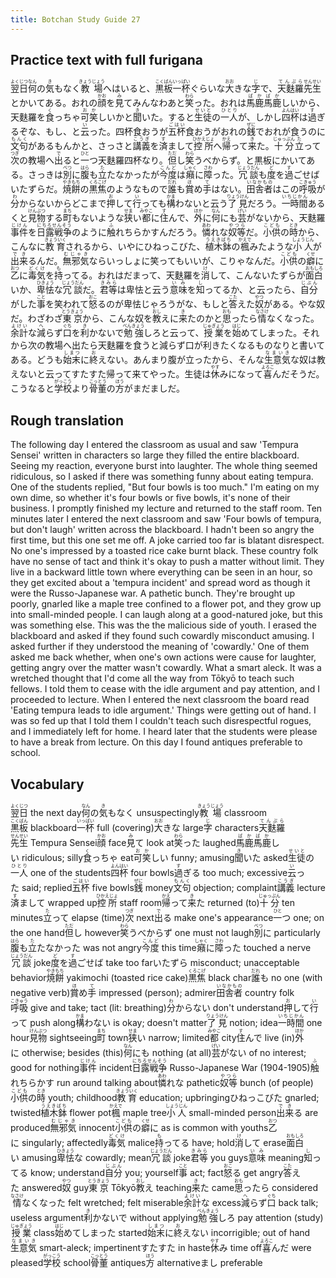```yaml
---
title: Botchan Study Guide 27
---
```


## Practice text with full furigana

<p>
<ruby><rb>翌日</rb><rt>よくじつ</rt></ruby><ruby><rb>何</rb><rt>なん</rt></ruby>の<ruby><rb>気</rb><rt>き</rt></ruby>もなく<ruby><rb>教場</rb><rt>きょうじょう</rt></ruby>へはいると、<ruby><rb>黒板</rb><rt>こくばん</rt></ruby><ruby><rb>一杯</rb><rt>いっぱい</rt></ruby>ぐらいな<ruby><rb>大</rb><rt>おお</rt></ruby>きな<ruby><rb>字</rb><rt>じ</rt></ruby>で、<ruby><rb>天麩羅</rb><rt>てんぷら</rt></ruby><ruby><rb>先生</rb><rt>せんせい</rt></ruby>とかいてある。おれの<ruby><rb>顔</rb><rt>かお</rt></ruby>を<ruby><rb>見</rb><rt>み</rt></ruby>てみんなわあと<ruby><rb>笑</rb><rt>わら</rt></ruby>った。おれは<ruby><rb>馬鹿馬鹿</rb><rt>ばかばか</rt></ruby>しいから、天麩羅を<ruby><rb>食</rb><rt>く</rt></ruby>っちゃ<ruby><rb>可笑</rb><rt>おか</rt></ruby>しいかと<ruby><rb>聞</rb><rt>き</rt></ruby>いた。すると<ruby><rb>生徒</rb><rt>せいと</rt></ruby>の<ruby><rb>一人</rb><rt>ひとり</rt></ruby>が、しかし<ruby><rb>四杯</rb><rt>よんはい</rt></ruby>は<ruby><rb>過</rb><rt>す</rt></ruby>ぎるぞな、もし、と<ruby><rb>云</rb><rt>い</rt></ruby>った。四杯食おうが<ruby><rb>五杯</rb><rt>ごはい</rt></ruby>食おうがおれの<ruby><rb>銭</rb><rt>ぜに</rt></ruby>でおれが食うのに<ruby><rb>文句</rb><rt>もんく</rt></ruby>があるもんかと、さっさと<ruby><rb>講義</rb><rt>こうぎ</rt></ruby>を<ruby><rb>済</rb><rt>す</rt></ruby>まして<ruby><rb>控所</rb><rt>ひかえじょ</rt></ruby>へ<ruby><rb>帰</rb><rt>かえ</rt></ruby>って<ruby><rb>来</rb><rt>き</rt></ruby>た。<ruby><rb>十分</rb><rt>じゅっぷん</rt></ruby><ruby><rb>立</rb><rt>た</rt></ruby>って<ruby><rb>次</rb><rt>つぎ</rt></ruby>の教場へ<ruby><rb>出</rb><rt>で</rt></ruby>ると<ruby><rb>一</rb><rt>ひと</rt></ruby>つ天麩羅四杯なり。<ruby><rb>但</rb><rt>ただ</rt></ruby>し<ruby><rb>笑</rb><rt>わら</rt></ruby>うべからず。と黒板にかいてある。さっきは<ruby><rb>別</rb><rt>べつ</rt></ruby>に<ruby><rb>腹</rb><rt>はら</rt></ruby>も<ruby><rb>立</rb><rt>た</rt></ruby>たなかったが<ruby><rb>今度</rb><rt>こんど</rt></ruby>は<ruby><rb>癪</rb><rt>しゃく</rt></ruby>に<ruby><rb>障</rb><rt>さわ</rt></ruby>った。<ruby><rb>冗談</rb><rt>じょうだん</rt></ruby>も<ruby><rb>度</rb><rt>ど</rt></ruby>を<ruby><rb>過</rb><rt>す</rt></ruby>ごせばいたずらだ。<ruby><rb>焼餅</rb><rt>やきもち</rt></ruby>の<ruby><rb>黒焦</rb><rt>くろこげ</rt></ruby>のようなもので<ruby><rb>誰</rb><rt>だれ</rt></ruby>も<ruby><rb>賞</rb><rt>ほ</rt></ruby>め<ruby><rb>手</rb><rt>て</rt></ruby>はない。<ruby><rb>田舎者</rb><rt>いなかもの</rt></ruby>はこの<ruby><rb>呼吸</rb><rt>こきゅう</rt></ruby>が<ruby><rb>分</rb><rt>わ</rt></ruby>からないからどこまで<ruby><rb>押</rb><rt>お</rt></ruby>して<ruby><rb>行</rb><rt>い</rt></ruby>っても<ruby><rb>構</rb><rt>かま</rt></ruby>わないと云う<ruby><rb>了見</rb><rt>りょうけん</rt></ruby>だろう。<ruby><rb>一時間</rb><rt>いちじかん</rt></ruby>あるくと<ruby><rb>見物</rb><rt>けんぶつ</rt></ruby>する<ruby><rb>町</rb><rt>まち</rt></ruby>もないような<ruby><rb>狭</rb><rt>せま</rt></ruby>い<ruby><rb>都</rb><rt>みやこ</rt></ruby>に<ruby><rb>住</rb><rt>す</rt></ruby>んで、<ruby><rb>外</rb><rt>ほか</rt></ruby>に<ruby><rb>何</rb><rt>なん</rt></ruby>にも<ruby><rb>芸</rb><rt>げい</rt></ruby>がないから、天麩羅<ruby><rb>事件</rb><rt>じけん</rt></ruby>を<ruby><rb>日露戦争</rb><rt>にちろせんそう</rt></ruby>のように<ruby><rb>触</rb><rt>ふ</rt></ruby>れちらかすんだろう。<ruby><rb>憐</rb><rt>あわ</rt></ruby>れな<ruby><rb>奴等</rb><rt>やつら</rt></ruby>だ。<ruby><rb>小供</rb><rt>こども</rt></ruby>の<ruby><rb>時</rb><rt>とき</rt></ruby>から、こんなに<ruby><rb>教育</rb><rt>きょういく</rt></ruby>されるから、いやにひねっこびた、<ruby><rb>植木鉢</rb><rt>うえきばち</rt></ruby>の<ruby><rb>楓</rb><rt>かえで</rt></ruby>みたような<ruby><rb>小人</rb><rt>しょうじん</rt></ruby>が<ruby><rb>出来</rb><rt>でき</rt></ruby>るんだ。<ruby><rb>無邪気</rb><rt>むじゃき</rt></ruby>ならいっしょに笑ってもいいが、こりゃなんだ。<ruby><rb>小供</rb><rt>こども</rt></ruby>の<ruby><rb>癖</rb><rt>くせ</rt></ruby>に<ruby><rb>乙</rb><rt>おつ</rt></ruby>に<ruby><rb>毒気</rb><rt>どくけ</rt></ruby>を<ruby><rb>持</rb><rt>も</rt></ruby>ってる。おれはだまって、天麩羅を<ruby><rb>消</rb><rt>け</rt></ruby>して、こんないたずらが<ruby><rb>面白</rb><rt>おもしろ</rt></ruby>いか、<ruby><rb>卑怯</rb><rt>ひきょう</rt></ruby>な<ruby><rb>冗談</rb><rt>じょうだん</rt></ruby>だ。<ruby><rb>君等</rb><rt>きみら</rt></ruby>は卑怯と云う<ruby><rb>意味</rb><rt>いみ</rt></ruby>を<ruby><rb>知</rb><rt>し</rt></ruby>ってるか、と云ったら、<ruby><rb>自分</rb><rt>じぶん</rt></ruby>がした<ruby><rb>事</rb><rt>こと</rt></ruby>を笑われて<ruby><rb>怒</rb><rt>おこ</rt></ruby>るのが卑怯じゃろうがな、もしと<ruby><rb>答</rb><rt>こた</rt></ruby>えた<ruby><rb>奴</rb><rt>やつ</rt></ruby>がある。やな奴だ。わざわざ<ruby><rb>東京</rb><rt>とうきょう</rt></ruby>から、こんな奴を<ruby><rb>教</rb><rt>おし</rt></ruby>えに<ruby><rb>来</rb><rt>き</rt></ruby>たのかと<ruby><rb>思</rb><rt>おも</rt></ruby>ったら<ruby><rb>情</rb><rt>なさけ</rt></ruby>なくなった。<ruby><rb>余計</rb><rt>よけい</rt></ruby>な<ruby><rb>減</rb><rt>へ</rt></ruby>らず<ruby><rb>口</rb><rt>ぐち</rt></ruby>を<ruby><rb>利</rb><rt>き</rt></ruby>かないで<ruby><rb>勉強</rb><rt>べんきょう</rt></ruby>しろと云って、<ruby><rb>授業</rb><rt>じゅぎょう</rt></ruby>を<ruby><rb>始</rb><rt>はじ</rt></ruby>めてしまった。それから次の教場へ出たら天麩羅を食うと減らず口が利きたくなるものなりと書いてある。どうも<ruby><rb>始末</rb><rt>しまつ</rt></ruby>に<ruby><rb>終</rb><rt>お</rt></ruby>えない。あんまり腹が立ったから、そんな<ruby><rb>生意気</rb><rt>なまいき</rt></ruby>な奴は教えないと云ってすたすた帰って来てやった。生徒は<ruby><rb>休</rb><rt>やす</rt></ruby>みになって<ruby><rb>喜</rb><rt>よろこ</rt></ruby>んだそうだ。こうなると<ruby><rb>学校</rb><rt>がっこう</rt></ruby>より<ruby><rb>骨董</rb><rt>こっとう</rt></ruby>の<ruby><rb>方</rb><rt>ほう</rt></ruby>がまだましだ。
</p>


## Rough translation

The following day I entered the classroom as usual and saw 'Tempura Sensei' written in characters so large they filled the entire blackboard. Seeing my reaction, everyone burst into laughter. The whole thing seemed ridiculous, so I asked if there was something funny about eating tempura. One of the students replied, "But four bowls is too much." I'm eating on my own dime, so whether it's four bowls or five bowls, it's none of their business. I promptly finished my lecture and returned to the staff room. Ten minutes later I entered the next classroom and saw 'Four bowls of tempura, but don't laugh' written across the blackboard. I hadn't been so angry the first time, but this one set me off. A joke carried too far is blatant disrespect. No one's impressed by a toasted rice cake burnt black. These country folk have no sense of tact and think it's okay to push a matter without limit. They live in a backward little town where everything can be seen in an hour, so they get excited about a 'tempura incident' and spread word as though it were the Russo-Japanese war. A pathetic bunch. They're brought up poorly, gnarled like a maple tree confined to a flower pot, and they grow up into small-minded people. I can laugh along at a good-natured joke, but this was something else. This was the the malicious side of youth. I erased the blackboard and asked if they found such cowardly misconduct amusing. I asked further if they understood the meaning of 'cowardly.' One of them asked me back whether, when one's own actions were cause for laughter, getting angry over the matter wasn't cowardly. What a smart aleck. It was a wretched thought that I'd come all the way from Tōkyō to teach such fellows. I told them to cease with the idle argument and pay attention, and I proceeded to lecture. When I entered the next classroom the board read 'Eating tempura leads to idle argument.' Things were getting out of hand. I was so fed up that I told them I couldn't teach such disrespectful rogues, and I immediately left for home. I heard later that the students were please to have a break from lecture. On this day I found antiques preferable to school. 


## Vocabulary

<p>
<span className="vocabstudy"><ruby><rb>翌日</rb><rt>よくじつ</rt></ruby>&nbsp;the next day</span><span className="vocabstudy"><ruby><rb>何</rb><rt>なん</rt></ruby>の<ruby><rb>気</rb><rt>き</rt></ruby>もなく&nbsp;unsuspectingly</span><span className="vocabstudy"><ruby><rb>教場</rb><rt>きょうじょう</rt></ruby>&nbsp;classroom</span><span className="vocabstudy"><ruby><rb>黒板</rb><rt>こくばん</rt></ruby>&nbsp;blackboard</span><span className="vocabstudy"><ruby><rb>一杯</rb><rt>いっぱい</rt></ruby>&nbsp;full (covering)</span><span className="vocabstudy"><ruby><rb>大</rb><rt>おお</rt></ruby>きな&nbsp;large</span><span className="vocabstudy"><ruby><rb>字</rb><rt>じ</rt></ruby>&nbsp;characters</span><span className="vocabstudy"><ruby><rb>天麩羅</rb><rt>てんぷら</rt></ruby><ruby><rb>先生</rb><rt>せんせい</rt></ruby>&nbsp;Tempura Sensei</span><span className="vocabstudy"><ruby><rb>顔</rb><rt>かお</rt></ruby>&nbsp;face</span><span className="vocabstudy"><ruby><rb>見</rb><rt>み</rt></ruby>て&nbsp;look at</span><span className="vocabstudy"><ruby><rb>笑</rb><rt>わら</rt></ruby>った&nbsp;laughed</span><span className="vocabstudy"><ruby><rb>馬鹿馬鹿</rb><rt>ばかばか</rt></ruby>しい&nbsp;ridiculous; silly</span><span className="vocabstudy"><ruby><rb>食</rb><rt>く</rt></ruby>っちゃ&nbsp;eat</span><span className="vocabstudy"><ruby><rb>可笑</rb><rt>おか</rt></ruby>しい&nbsp;funny; amusing</span><span className="vocabstudy"><ruby><rb>聞</rb><rt>き</rt></ruby>いた&nbsp;asked</span><span className="vocabstudy"><ruby><rb>生徒</rb><rt>せいと</rt></ruby>の<ruby><rb>一人</rb><rt>ひとり</rt></ruby>&nbsp;one of the students</span><span className="vocabstudy"><ruby><rb>四杯</rb><rt>よんはい</rt></ruby>&nbsp;four bowls</span><span className="vocabstudy"><ruby><rb>過</rb><rt>す</rt></ruby>ぎる&nbsp;too much; excessive</span><span className="vocabstudy"><ruby><rb>云</rb><rt>い</rt></ruby>った&nbsp;said; replied</span><span className="vocabstudy"><ruby><rb>五杯</rb><rt>ごはい</rt></ruby>&nbsp;five bowls</span><span className="vocabstudy"><ruby><rb>銭</rb><rt>ぜに</rt></ruby>&nbsp;money</span><span className="vocabstudy"><ruby><rb>文句</rb><rt>もんく</rt></ruby>&nbsp;objection; complaint</span><span className="vocabstudy"><ruby><rb>講義</rb><rt>こうぎ</rt></ruby>&nbsp;lecture</span><span className="vocabstudy"><ruby><rb>済</rb><rt>す</rt></ruby>まして&nbsp;wrapped up</span><span className="vocabstudy"><ruby><rb>控所</rb><rt>ひかえじょ</rt></ruby>&nbsp;staff room</span><span className="vocabstudy"><ruby><rb>帰</rb><rt>かえ</rt></ruby>って<ruby><rb>来</rb><rt>き</rt></ruby>た&nbsp;returned (to)</span><span className="vocabstudy"><ruby><rb>十分</rb><rt>じゅっぷん</rt></ruby>&nbsp;ten minutes</span><span className="vocabstudy"><ruby><rb>立</rb><rt>た</rt></ruby>って&nbsp;elapse (time)</span><span className="vocabstudy"><ruby><rb>次</rb><rt>つぎ</rt></ruby>&nbsp;next</span><span className="vocabstudy"><ruby><rb>出</rb><rt>で</rt></ruby>る&nbsp;make one's appearance</span><span className="vocabstudy"><ruby><rb>一</rb><rt>ひと</rt></ruby>つ&nbsp;one; on the one hand</span><span className="vocabstudy"><ruby><rb>但</rb><rt>ただ</rt></ruby>し&nbsp;however</span><span className="vocabstudy"><ruby><rb>笑</rb><rt>わら</rt></ruby>うべからず&nbsp;one must not laugh</span><span className="vocabstudy"><ruby><rb>別</rb><rt>べつ</rt></ruby>に&nbsp;particularly</span><span className="vocabstudy"><ruby><rb>腹</rb><rt>はら</rt></ruby>も<ruby><rb>立</rb><rt>た</rt></ruby>たなかった&nbsp;was not angry</span><span className="vocabstudy"><ruby><rb>今度</rb><rt>こんど</rt></ruby>&nbsp;this time</span><span className="vocabstudy"><ruby><rb>癪</rb><rt>しゃく</rt></ruby>に<ruby><rb>障</rb><rt>さわ</rt></ruby>った&nbsp;touched a nerve</span><span className="vocabstudy"><ruby><rb>冗談</rb><rt>じょうだん</rt></ruby>&nbsp;joke</span><span className="vocabstudy"><ruby><rb>度</rb><rt>ど</rt></ruby>を<ruby><rb>過</rb><rt>す</rt></ruby>ごせば&nbsp;take too far</span><span className="vocabstudy">いたずら&nbsp;misconduct; unacceptable behavior</span><span className="vocabstudy"><ruby><rb>焼餅</rb><rt>やきもち</rt></ruby>&nbsp;yakimochi (toasted rice cake)</span><span className="vocabstudy"><ruby><rb>黒焦</rb><rt>くろこげ</rt></ruby>&nbsp;black char</span><span className="vocabstudy"><ruby><rb>誰</rb><rt>だれ</rt></ruby>も&nbsp;no one (with negative verb)</span><span className="vocabstudy"><ruby><rb>賞</rb><rt>ほ</rt></ruby>め<ruby><rb>手</rb><rt>て</rt></ruby>&nbsp;impressed (person); admirer</span><span className="vocabstudy"><ruby><rb>田舎者</rb><rt>いなかもの</rt></ruby>&nbsp;country folk</span><span className="vocabstudy"><ruby><rb>呼吸</rb><rt>こきゅう</rt></ruby>&nbsp;give and take; tact (lit: breathing)</span><span className="vocabstudy"><ruby><rb>分</rb><rt>わ</rt></ruby>からない&nbsp;don't understand</span><span className="vocabstudy"><ruby><rb>押</rb><rt>お</rt></ruby>して<ruby><rb>行</rb><rt>い</rt></ruby>って&nbsp;push along</span><span className="vocabstudy"><ruby><rb>構</rb><rt>かま</rt></ruby>わない&nbsp;is okay; doesn't matter</span><span className="vocabstudy"><ruby><rb>了見</rb><rt>りょうけん</rt></ruby>&nbsp;notion; idea</span><span className="vocabstudy"><ruby><rb>一時間</rb><rt>いちじかん</rt></ruby>&nbsp;one hour</span><span className="vocabstudy"><ruby><rb>見物</rb><rt>けんぶつ</rt></ruby>&nbsp;sightseeing</span><span className="vocabstudy"><ruby><rb>町</rb><rt>まち</rt></ruby>&nbsp;town</span><span className="vocabstudy"><ruby><rb>狭</rb><rt>せま</rt></ruby>い&nbsp;narrow; limited</span><span className="vocabstudy"><ruby><rb>都</rb><rt>みやこ</rt></ruby>&nbsp;city</span><span className="vocabstudy"><ruby><rb>住</rb><rt>す</rt></ruby>んで&nbsp;live (in)</span><span className="vocabstudy"><ruby><rb>外</rb><rt>ほか</rt></ruby>に&nbsp;otherwise; besides (this)</span><span className="vocabstudy"><ruby><rb>何</rb><rt>なん</rt></ruby>にも&nbsp;nothing (at all)</span><span className="vocabstudy"><ruby><rb>芸</rb><rt>げい</rt></ruby>がない&nbsp;of no interest; good for nothing</span><span className="vocabstudy"><ruby><rb>事件</rb><rt>じけん</rt></ruby>&nbsp;incident</span><span className="vocabstudy"><ruby><rb>日露戦争</rb><rt>にちろせんそう</rt></ruby>&nbsp;Russo-Japanese War (1904-1905)</span><span className="vocabstudy"><ruby><rb>触</rb><rt>ふ</rt></ruby>れちらかす&nbsp;run around talking about</span><span className="vocabstudy"><ruby><rb>憐</rb><rt>あわ</rt></ruby>れな&nbsp;pathetic</span><span className="vocabstudy"><ruby><rb>奴等</rb><rt>やつら</rt></ruby>&nbsp;bunch (of people)</span><span className="vocabstudy"><ruby><rb>小供</rb><rt>こども</rt></ruby>の<ruby><rb>時</rb><rt>とき</rt></ruby>&nbsp;youth; childhood</span><span className="vocabstudy"><ruby><rb>教育</rb><rt>きょういく</rt></ruby>&nbsp;education; upbringing</span><span className="vocabstudy">ひねっこびた&nbsp;gnarled; twisted</span><span className="vocabstudy"><ruby><rb>植木鉢</rb><rt>うえきばち</rt></ruby>&nbsp;flower pot</span><span className="vocabstudy"><ruby><rb>楓</rb><rt>かえで</rt></ruby>&nbsp;maple tree</span><span className="vocabstudy"><ruby><rb>小人</rb><rt>しょうじん</rt></ruby>&nbsp;small-minded person</span><span className="vocabstudy"><ruby><rb>出来</rb><rt>でき</rt></ruby>る&nbsp;are produced</span><span className="vocabstudy"><ruby><rb>無邪気</rb><rt>むじゃき</rt></ruby>&nbsp;innocent</span><span className="vocabstudy"><ruby><rb>小供</rb><rt>こども</rt></ruby>の<ruby><rb>癖</rb><rt>くせ</rt></ruby>に&nbsp;as is common with youths</span><span className="vocabstudy"><ruby><rb>乙</rb><rt>おつ</rt></ruby>に&nbsp;singularly; affectedly</span><span className="vocabstudy"><ruby><rb>毒気</rb><rt>どくけ</rt></ruby>&nbsp;malice</span><span className="vocabstudy"><ruby><rb>持</rb><rt>も</rt></ruby>ってる&nbsp;have; hold</span><span className="vocabstudy"><ruby><rb>消</rb><rt>け</rt></ruby>して&nbsp;erase</span><span className="vocabstudy"><ruby><rb>面白</rb><rt>おもしろ</rt></ruby>い&nbsp;amusing</span><span className="vocabstudy"><ruby><rb>卑怯</rb><rt>ひきょう</rt></ruby>な&nbsp;cowardly; mean</span><span className="vocabstudy"><ruby><rb>冗談</rb><rt>じょうだん</rt></ruby>&nbsp;joke</span><span className="vocabstudy"><ruby><rb>君等</rb><rt>きみら</rt></ruby>&nbsp;you guys</span><span className="vocabstudy"><ruby><rb>意味</rb><rt>いみ</rt></ruby>&nbsp;meaning</span><span className="vocabstudy"><ruby><rb>知</rb><rt>し</rt></ruby>ってる&nbsp;know; understand</span><span className="vocabstudy"><ruby><rb>自分</rb><rt>じぶん</rt></ruby>&nbsp;you; yourself</span><span className="vocabstudy"><ruby><rb>事</rb><rt>こと</rt></ruby>&nbsp;act; fact</span><span className="vocabstudy"><ruby><rb>怒</rb><rt>おこ</rt></ruby>る&nbsp;get angry</span><span className="vocabstudy"><ruby><rb>答</rb><rt>こた</rt></ruby>えた&nbsp;answered</span><span className="vocabstudy"><ruby><rb>奴</rb><rt>やつ</rt></ruby>&nbsp;guy</span><span className="vocabstudy"><ruby><rb>東京</rb><rt>とうきょう</rt></ruby>&nbsp;Tōkyō</span><span className="vocabstudy"><ruby><rb>教</rb><rt>おし</rt></ruby>え&nbsp;teaching</span><span className="vocabstudy"><ruby><rb>来</rb><rt>き</rt></ruby>た&nbsp;came</span><span className="vocabstudy"><ruby><rb>思</rb><rt>おも</rt></ruby>ったら&nbsp;considered</span><span className="vocabstudy"><ruby><rb>情</rb><rt>なさけ</rt></ruby>なくなった&nbsp;felt wretched; felt miserable</span><span className="vocabstudy"><ruby><rb>余計</rb><rt>よけい</rt></ruby>な&nbsp;excess</span><span className="vocabstudy"><ruby><rb>減</rb><rt>へ</rt></ruby>らず<ruby><rb>口</rb><rt>ぐち</rt></ruby>&nbsp;back talk; useless argument</span><span className="vocabstudy"><ruby><rb>利</rb><rt>き</rt></ruby>かないで&nbsp;without applying</span><span className="vocabstudy"><ruby><rb>勉強</rb><rt>べんきょう</rt></ruby>しろ&nbsp;pay attention (study)</span><span className="vocabstudy"><ruby><rb>授業</rb><rt>じゅぎょう</rt></ruby>&nbsp;class</span><span className="vocabstudy"><ruby><rb>始</rb><rt>はじ</rt></ruby>めてしまった&nbsp;started</span><span className="vocabstudy"><ruby><rb>始末</rb><rt>しまつ</rt></ruby>に<ruby><rb>終</rb><rt>お</rt></ruby>えない&nbsp;incorrigible; out of hand</span><span className="vocabstudy"><ruby><rb>生意気</rb><rt>なまいき</rt></ruby>&nbsp;smart-aleck; impertinent</span><span className="vocabstudy">すたすた&nbsp;in haste</span><span className="vocabstudy"><ruby><rb>休</rb><rt>やす</rt></ruby>み&nbsp;time off</span><span className="vocabstudy"><ruby><rb>喜</rb><rt>よろこ</rt></ruby>んだ&nbsp;were pleased</span><span className="vocabstudy"><ruby><rb>学校</rb><rt>がっこう</rt></ruby>&nbsp;school</span><span className="vocabstudy"><ruby><rb>骨董</rb><rt>こっとう</rt></ruby>&nbsp;antiques</span><span className="vocabstudy"><ruby><rb>方</rb><rt>ほう</rt></ruby>&nbsp;alternative</span><span className="vocabstudy">まし&nbsp;preferable</span>
</p>
